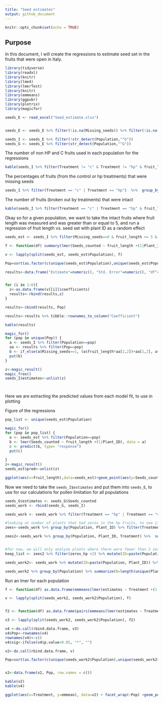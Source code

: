 ```yaml
---
title: "Seed estimates"
output: github_document
---
```


```r
knitr::opts_chunk$set(echo = TRUE)
```

## Purpose

In this document, I will create the regressions to estimate seed set in the fruits that were open in Italy.

```r
library(tidyverse)
library(readxl)
library(knitr)
library(lme4)
library(lmerTest)
library(knitr)
library(emmeans)
library(ggpubr)
library(plotrix)
library(magicfor)
```

```r
seeds_E <- read_excel("Seed_estimate.xlsx")


seeds_E <- seeds_E %>% filter(!is.na(Missing_seeds)) %>% filter(!is.na(Treatment))

seeds_I <- seeds_E %>% filter(!str_detect(Population,"^G")) 
seeds_G <- seeds_E %>% filter(str_detect(Population,"^G")) 
```

The number of non HP and C fruits used in each population for the regressions

```r
kable(seeds_I %>% filter(Treatment != "c" & Treatment != "hp" & fruit_length >= 5) %>% group_by(Population, Treatment) %>% summarize(N=length(Missing_seeds)))


```


The percentages of fruits (from the control or hp treatments) that were missing seeds

```r
seeds_I %>% filter(Treatment == "c" | Treatment == "hp")  %>%  group_by(Population) %>% summarize(N_missing=sum(Missing_seeds), N_total=length(Missing_seeds)) %>% mutate(Per_missing=100*(N_missing/N_total))
```

The number of fruits (broken out by treatments) that were intact

```r
kable(seeds_I %>% filter(Treatment == "c" | Treatment == "hp" & fruit_length >= 5)  %>% group_by(Population, Treatment) %>% summarize(N_intact=length(Missing_seeds)-sum(Missing_seeds)))
```






Okay so for a given population, we want to take the intact fruits where fruit length was measured and was greater than or equal to 5, and run a regression of fruit length vs. seed set with plant ID as a random effect

```r
seeds_est <- seeds_I %>% filter(Missing_seeds==0 & fruit_length >= 5 & Seeds_counted!="NA")

f <- function(df) summary(lmer(Seeds_counted ~ fruit_length +(1|Plant_ID), data = df))

v <- lapply(split(seeds_est, seeds_est$Population), f)

Pop=sort(as.factor(c(unique(seeds_est$Population),unique(seeds_est$Population))))

results<-data.frame("Estimate"=numeric(), "Std. Error"=numeric(), "df"=numeric(), "t value"=numeric(), "Pr(>|t|)"=numeric())


for (i in 1:6){
  z<-as.data.frame(v[[i]]$coefficients)
  results<-rbind(results,z)
}

results<-cbind(results, Pop)

results<-results %>% tibble::rownames_to_column("Coefficient") 

kable(results)

magic_for()
for (pop in unique(Pop)) {
  a <- seeds_I %>% filter(Population==pop) 
  aa <- results %>% filter(Pop==pop)
  b <- if_else(a$Missing_seeds==1, (a$fruit_length*aa[2,2])+aa[1,2], a$Seeds_counted)
  put(b)
}

z<-magic_result()
magic_free()
seeds_I$estimates<-unlist(z)




```


Here we are extracting the predicted values from each model fit, to use in plotting

Figure of the regressions
```r



pop_list <- unique(seeds_est$Population)

magic_for()
for (pop in pop_list) {
  a <- seeds_est %>% filter(Population==pop) 
  b <- lmer(Seeds_counted ~ fruit_length +(1|Plant_ID), data = a)
  c <- predict(b, type= "response")
  put(c)
  
}
z<-magic_result()
seeds_est$pred<-unlist(z)

ggplot(aes(x=fruit_length),data=seeds_est)+geom_point(aes(y=Seeds_counted)) + geom_smooth(aes(y=pred), method="lm")+facet_wrap(~Population)+theme_classic()+xlab("Fruit length (mm)")+ylab("Seed number")

```

Now we need to take the `seeds_I$estimates` and put them into `seeds_E`, to use for our calculations for pollen limitation for all populations

```r
seeds_G$estimates <- seeds_G$Seeds_counted
seeds_work <- rbind(seeds_G, seeds_I)
```

```r
seeds_work <- seeds_work %>% filter(Treatment == "hp" | Treatment == "c")

#looking at number of plants that had zeros in the hp fruits, to see if we really need to drop plants 
zees<-seeds_work %>% group_by(Population, Plant_ID) %>% filter(Treatment== "hp") %>% summarize(zeros=sum(estimates==0), nonzeroes=sum(estimates!=0))

zees2<-seeds_work %>% group_by(Population, Plant_ID, Treatment) %>%  summarize(zeros=sum(estimates==0), nonzeroes=sum(estimates!=0)) %>% pivot_wider(names_from=Treatment, values_from=c(zeros, nonzeroes))


#for now, we will only analyze plants where there were fewer than 2 zero-seed hand-pollinated fruits, following Sotiria's criteria
keep_list <- zees2 %>% filter(zeros_hp <2) %>% mutate(ID=paste(Population, Plant_ID))

seeds_work2<- seeds_work %>% mutate(ID=paste(Population, Plant_ID)) %>% filter(ID %in% keep_list$ID) %>% mutate(Treatment=factor(Treatment, levels=c("hp", "c")))

seeds_work2 %>% group_by(Population) %>% summarize(N=length(unique(Plant_ID)))

```


Run an lmer for each population

```r
f <- function(df) as.data.frame(emmeans(lmer(estimates ~ Treatment +(1|Plant_ID), data = df), "Treatment"))

v <- lapply(split(seeds_work2, seeds_work2$Population), f)


f2 <- function(df) as.data.frame(pairs(emmeans(lmer(estimates ~ Treatment +(1|Plant_ID), data = df), "Treatment")))

v3 <- lapply(split(seeds_work2, seeds_work2$Population), f2)

v4 <-do.call(rbind.data.frame, v3)
v4$Pop<-rownames(v4)
rownames(v4)<-c()
v4$sig<-ifelse(v4$p.value<0.05, "*", "")

v2<-do.call(rbind.data.frame, v)

Pop=sort(as.factor(c(unique(seeds_work2$Population),unique(seeds_work2$Population))))


v2<-data.frame(v2, Pop, row.names = c())

kable(v2)
kable(v4)

ggplot(aes(x=Treatment, y=emmean), data=v2) + facet_wrap(~Pop) +geom_point()+geom_errorbar(aes(ymin=emmean-SE, ymax=emmean+SE), width=0.2) +ylab("Estimated marginal mean") + theme_classic()+geom_text(aes(x=1.5, y=20, label=sig),data=v4, size=6 )
```